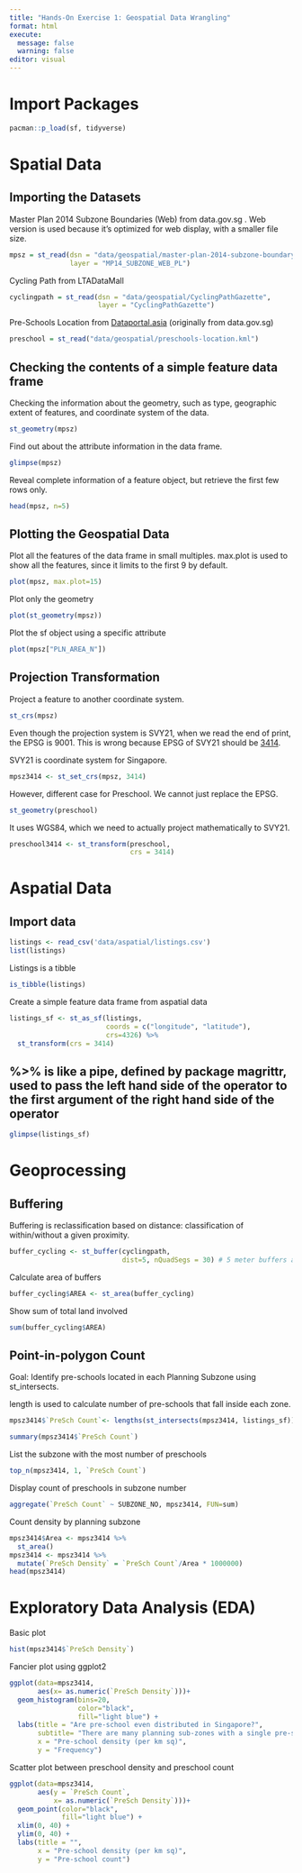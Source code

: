 ```yaml
---
title: "Hands-On Exercise 1: Geospatial Data Wrangling"
format: html
execute: 
  message: false
  warning: false
editor: visual
---
```


# Import Packages

```r
pacman::p_load(sf, tidyverse)
```

# Spatial Data

## Importing the Datasets

Master Plan 2014 Subzone Boundaries (Web) from data.gov.sg . Web version is used because it's optimized for web display, with a smaller file size.

```r
mpsz = st_read(dsn = "data/geospatial/master-plan-2014-subzone-boundary-web-shp", 
               layer = "MP14_SUBZONE_WEB_PL")
```

Cycling Path from LTADataMall

```r
cyclingpath = st_read(dsn = "data/geospatial/CyclingPathGazette", 
                      layer = "CyclingPathGazette")
```

Pre-Schools Location from [Dataportal.asia](https://dataportal.asia/dataset/203030733_pre-schools-location) (originally from data.gov.sg)

```r
preschool = st_read("data/geospatial/preschools-location.kml")
```

## Checking the contents of a simple feature data frame

Checking the information about the geometry, such as type, geographic extent of features, and coordinate system of the data.

```r
st_geometry(mpsz)
```

Find out about the attribute information in the data frame.

```r
glimpse(mpsz)
```

Reveal complete information of a feature object, but retrieve the first few rows only.

```r
head(mpsz, n=5)
```

## Plotting the Geospatial Data

Plot all the features of the data frame in small multiples. max.plot is used to show all the features, since it limits to the first 9 by default.

```r
plot(mpsz, max.plot=15)
```

Plot only the geometry

```r
plot(st_geometry(mpsz))
```

Plot the sf object using a specific attribute

```r
plot(mpsz["PLN_AREA_N"])
```

## Projection Transformation

Project a feature to another coordinate system.

```r
st_crs(mpsz)
```

Even though the projection system is SVY21, when we read the end of print, the EPSG is 9001. This is wrong because EPSG of SVY21 should be [3414](https://epsg.io/3414).

SVY21 is coordinate system for Singapore.

```r
mpsz3414 <- st_set_crs(mpsz, 3414)
```

However, different case for Preschool. We cannot just replace the EPSG.

```r
st_geometry(preschool)
```

It uses WGS84, which we need to actually project mathematically to SVY21.

```r
preschool3414 <- st_transform(preschool, 
                              crs = 3414)
```

# Aspatial Data

## Import data

```r
listings <- read_csv('data/aspatial/listings.csv')
list(listings)
```

Listings is a tibble

```r
is_tibble(listings)
```

Create a simple feature data frame from aspatial data

```r
listings_sf <- st_as_sf(listings, 
                        coords = c("longitude", "latitude"), 
                        crs=4326) %>%
  st_transform(crs = 3414)
```

::: callout-note
## %\>% is like a pipe, defined by package magrittr, used to pass the left hand side of the operator to the first argument of the right hand side of the operator
:::

```r
glimpse(listings_sf)
```

# Geoprocessing

## Buffering

Buffering is reclassification based on distance: classification of within/without a given proximity.

```r
buffer_cycling <- st_buffer(cyclingpath, 
                            dist=5, nQuadSegs = 30) # 5 meter buffers along cycling paths
```

Calculate area of buffers

```r
buffer_cycling$AREA <- st_area(buffer_cycling)
```

Show sum of total land involved

```r
sum(buffer_cycling$AREA)
```

## Point-in-polygon Count

Goal: Identify pre-schools located in each Planning Subzone using st_intersects.

length is used to calculate number of pre-schools that fall inside each zone.

```r
mpsz3414$`PreSch Count`<- lengths(st_intersects(mpsz3414, listings_sf))
```

```r
summary(mpsz3414$`PreSch Count`)
```

List the subzone with the most number of preschools

```r
top_n(mpsz3414, 1, `PreSch Count`)
```

Display count of preschools in subzone number

```r
aggregate(`PreSch Count` ~ SUBZONE_NO, mpsz3414, FUN=sum)
```

Count density by planning subzone

```r
mpsz3414$Area <- mpsz3414 %>%
  st_area()
mpsz3414 <- mpsz3414 %>%
  mutate(`PreSch Density` = `PreSch Count`/Area * 1000000)
head(mpsz3414)
```

# Exploratory Data Analysis (EDA)

Basic plot

```r
hist(mpsz3414$`PreSch Density`)
```

Fancier plot using ggplot2

```r
ggplot(data=mpsz3414, 
       aes(x= as.numeric(`PreSch Density`)))+
  geom_histogram(bins=20, 
                 color="black", 
                 fill="light blue") +
  labs(title = "Are pre-school even distributed in Singapore?",
       subtitle= "There are many planning sub-zones with a single pre-school, on the other hand, \nthere are two planning sub-zones with at least 20 pre-schools",
       x = "Pre-school density (per km sq)",
       y = "Frequency")
```

Scatter plot between preschool density and preschool count

```r
ggplot(data=mpsz3414, 
       aes(y = `PreSch Count`, 
           x= as.numeric(`PreSch Density`)))+
  geom_point(color="black", 
             fill="light blue") +
  xlim(0, 40) +
  ylim(0, 40) +
  labs(title = "",
       x = "Pre-school density (per km sq)",
       y = "Pre-school count")
```
